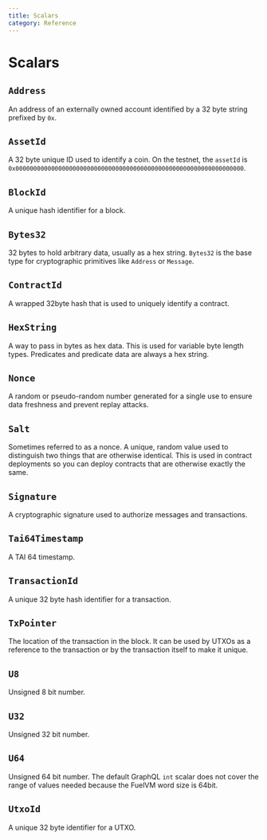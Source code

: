 ```yaml
---
title: Scalars
category: Reference
---
```


# Scalars

## `Address`

An address of an externally owned account identified by a 32 byte string prefixed by `0x`.

## `AssetId`

A 32 byte unique ID used to identify a coin. On the testnet, the `assetId` is `0x0000000000000000000000000000000000000000000000000000000000000000`.

## `BlockId`

A unique hash identifier for a block.

## `Bytes32`

32 bytes to hold arbitrary data, usually as a hex string. `Bytes32` is the base type for cryptographic primitives like `Address` or `Message`.

## `ContractId`

A wrapped 32byte hash that is used to uniquely identify a contract.

## `HexString`

A way to pass in bytes as hex data. This is used for variable byte length types. Predicates and predicate data are always a hex string.

## `Nonce`

A random or pseudo-random number generated for a single use to ensure data freshness and prevent replay attacks.

## `Salt`

Sometimes referred to as a nonce. A unique, random value used to distinguish two things that are otherwise identical. This is used in contract deployments so you can deploy contracts that are otherwise exactly the same.

## `Signature`

A cryptographic signature used to authorize messages and transactions.

## `Tai64Timestamp`

A TAI 64 timestamp.

## `TransactionId`

A unique 32 byte hash identifier for a transaction.

## `TxPointer`

The location of the transaction in the block. It can be used by UTXOs as a reference to the transaction or by the transaction itself to make it unique.

## `U8`

Unsigned 8 bit number.

## `U32`

Unsigned 32 bit number.

## `U64`

Unsigned 64 bit number. The default GraphQL `int` scalar does not cover the range of values needed because the FuelVM word size is 64bit.

## `UtxoId`

A unique 32 byte identifier for a UTXO.

